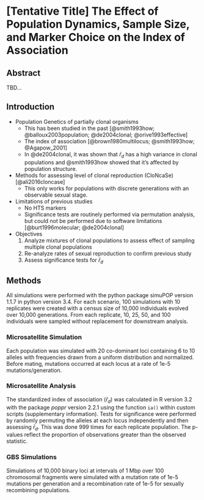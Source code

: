 # [Tentative Title] The Effect of Population Dynamics, Sample Size, and Marker Choice on the Index of Association

## Abstract

TBD...

## Introduction

<!-- ZHIAN

 Thinking about different topics to address here. 

 -->

 - Population Genetics of partially clonal organisms
 	- This has been studied in the past [@smith1993how; @balloux2003population;
 	  @de2004clonal; @orive1993effective]
 	- The index of association [@brown1980multilocus; @smith1993how;
 	  @Agapow_2001]
 	- In @de2004clonal, it was shown that $\bar{r}_d$ has a high variance in
 	  clonal populations and @smith1993how showed that it's affected by
 	  population structure.
 - Methods for assessing level of clonal reproduction (CloNcaSe)
   [@ali2016cloncase]
 	- This only works for populations with discrete generations with an
 	  observable sexual stage.
 - Limitations of previous studies
 	- No HTS markers
 	- Significance tests are routinely performed via permutation analysis, but
 	  could not be performed due to software limitations [@burt1996molecular;
 	  @de2004clonal]
 - Objectives
 	1. Analyze mixtures of clonal populations to assess effect of sampling
 	   multiple clonal populations
 	2. Re-analyze rates of sexual reproduction to confirm previous study
 	3. Assess significance tests for $\bar{r}_d$


## Methods

All simulations were performed with the python package simuPOP version 1.1.7 in
python version 3.4. For each scenario, 100 simulations with 10 replicates were
created with a census size of 10,000 individuals evolved over 10,000
generations. From each replicate, 10, 25, 50, and 100 individuals were sampled
without replacement for downstream analysis.

### Microsatellite Simulation

Each population was simulated with 20 co-dominant loci containing 6 to 10
alleles with frequencies drawn from a uniform distribution and normalized.
Before mating, mutations occurred at each locus at a rate of 1e-5
mutations/generation.


### Microsatellite Analysis

The standardized index of association ($\bar{r}_d$) was calculated in R version
3.2 with the package *poppr* version 2.2.1 using the function `ia()` within
custom scripts (supplementary information). Tests for significance were
performed by randomly permuting the alleles at each locus independently and then
assessing $\bar{r}_d$. This was done 999 times for each replicate population.
The p-values reflect the proportion of observations greater than the observed
statistic.


### GBS Simulations

Simulations of 10,000 binary loci at intervals of 1 Mbp over 100 chromosomal
fragments were simulated with a mutation rate of 1e-5 mutations per generation
and a recombination rate of 1e-5 for sexually recombining populations.